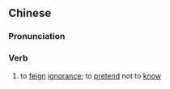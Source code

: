 ==Chinese==
{{zh-forms|s=装蒜}}

===Pronunciation===
{{zh-pron
|m=zhuāngsuàn
|c=zong1 syun3
|mn=qz,xm,zz:chong-soàn
|cat=v
}}

===Verb===
{{zh-verb}}

# {{lb|zh|informal}} to [[feign]] [[ignorance]]; to [[pretend]] not to [[know]]